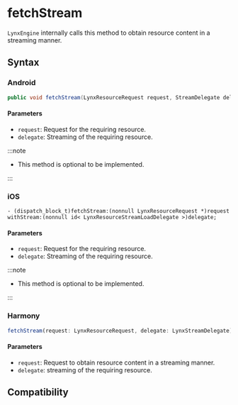 # fetchStream

`LynxEngine` internally calls this method to obtain resource content in a streaming manner.

## Syntax

### Android

```java
public void fetchStream(LynxResourceRequest request, StreamDelegate delegate);
```

#### Parameters

- `request`: Request for the requiring resource.
- `delegate`: Streaming of the requiring resource.

:::note

- This method is optional to be implemented.

:::

### iOS

```objc
- (dispatch_block_t)fetchStream:(nonnull LynxResourceRequest *)request withStream:(nonnull id< LynxResourceStreamLoadDelegate >)delegate;
```

#### Parameters

- `request`: Request for the requiring resource.
- `delegate`: Streaming of the requiring resource.

:::note

- This method is optional to be implemented.

:::

### Harmony

```typescript
fetchStream(request: LynxResourceRequest, delegate: LynxStreamDelegate): void;
```

#### Parameters

- `request`: Request to obtain resource content in a streaming manner.
- `delegate`: streaming of the requiring resource.

## Compatibility


<LegacyCompatTable metadata="lynx-native-api/lynx-generic-resource-fetcher/fetch-stream" />